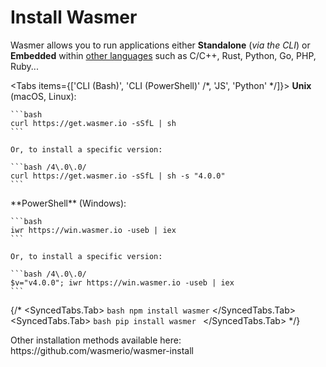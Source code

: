 # Install Wasmer


Wasmer allows you to run applications either **Standalone** (_via the CLI_) or **Embedded** within [other languages](./#wasmer-language-integrations) such as C/C++, Rust, Python, Go, PHP, Ruby...

<Tabs items={['CLI (Bash)', 'CLI (PowerShell)' /*, 'JS', 'Python' */]}>
  <Tab>
    **Unix** (macOS, Linux):

    ```bash
    curl https://get.wasmer.io -sSfL | sh
    ```

    Or, to install a specific version:

    ```bash /4\.0\.0/
    curl https://get.wasmer.io -sSfL | sh -s "4.0.0"
    ```

  </Tab>

  <Tab>
    **PowerShell** (Windows):

    ```bash
    iwr https://win.wasmer.io -useb | iex
    ```

    Or, to install a specific version:

    ```bash /4\.0\.0/
    $v="v4.0.0"; iwr https://win.wasmer.io -useb | iex
    ```

  </Tab>

{/* <SyncedTabs.Tab> `bash npm install wasmer` </SyncedTabs.Tab> <SyncedTabs.Tab> ```bash pip install wasmer ``` </SyncedTabs.Tab> */}

</Tabs>

<Callout type="info">
  Other installation methods available here:
  https://github.com/wasmerio/wasmer-install
</Callout>
